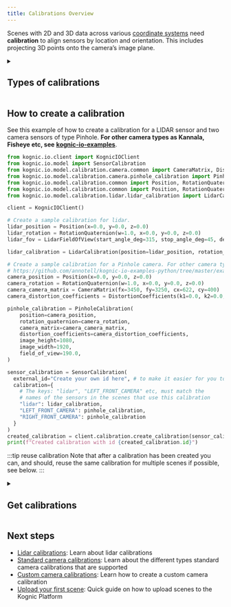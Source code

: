 ```yaml
---
title: Calibrations Overview
---
```



Scenes with 2D and 3D data across various [coordinate systems](../coordinate_systems.md) need **calibration** to align sensors by location and orientation.
This includes projecting 3D points onto the camera’s image plane.

<details>
  <summary>
    <h2 style={{margin: '0px'}}>Types of calibrations</h2>
  </summary>
All calibrations detail a sensor’s 3D position and orientation relative to the reference system.
They also map 3D points to the camera’s image plane.

- For LiDAR/RADAR, there is only one type of calibration available, [read more here](lidars.md)
- For cameras, we support different types of [standard camera calibrations](cameras-standard.md), where you only
  have to provide the intrinsic parameters of the camera.

:::tip Unsupported camera model
If your camera model is not supported, you can also provide
a [custom camera calibration](cameras-custom.md) where you provide the implementation in the form of a WebAssembly module.
:::

</details>

## How to create a calibration

See this example of how to create a calibration for a LIDAR sensor and two camera sensors of type Pinhole. **For other camera types as Kannala, Fisheye etc, see** [**kognic-io-examples**](https://github.com/annotell/kognic-io-examples-python/tree/master/examples/calibration).

```python
from kognic.io.client import KognicIOClient
from kognic.io.model import SensorCalibration
from kognic.io.model.calibration.camera.common import CameraMatrix, DistortionCoefficients
from kognic.io.model.calibration.camera.pinhole_calibration import PinholeCalibration
from kognic.io.model.calibration.common import Position, RotationQuaternion
from kognic.io.model.calibration.common import Position, RotationQuaternion
from kognic.io.model.calibration.lidar.lidar_calibration import LidarCalibration, LidarFieldOfView

client = KognicIOClient()

# Create a sample calibration for lidar.
lidar_position = Position(x=0.0, y=0.0, z=0.0)
lidar_rotation = RotationQuaternion(w=1.0, x=0.0, y=0.0, z=0.0)
lidar_fov = LidarFieldOfView(start_angle_deg=315, stop_angle_deg=45, depth=200)

lidar_calibration = LidarCalibration(position=lidar_position, rotation_quaternion=lidar_rotation, field_of_view=lidar_fov)

# Create a sample calibration for a Pinhole camera. For other camera types visit:
# https://github.com/annotell/kognic-io-examples-python/tree/master/examples/calibration
camera_position = Position(x=0.0, y=0.0, z=0.0)
camera_rotation = RotationQuaternion(w=1.0, x=0.0, y=0.0, z=0.0)
camera_camera_matrix = CameraMatrix(fx=3450, fy=3250, cx=622, cy=400)
camera_distortion_coefficients = DistortionCoefficients(k1=0.0, k2=0.0, p1=0.0, p2=0.0, k3=1.0)

pinhole_calibration = PinholeCalibration(
    position=camera_position,
    rotation_quaternion=camera_rotation,
    camera_matrix=camera_camera_matrix,
    distortion_coefficients=camera_distortion_coefficients,
    image_height=1080,
    image_width=1920,
    field_of_view=190.0,
)

sensor_calibration = SensorCalibration(
  external_id="Create your own id here", # to make it easier for you to find the calibration later
  calibration={
    # The keys: "lidar", "LEFT_FRONT_CAMERA" etc, must match the
    # names of the sensors in the scenes that use this calibration
    "lidar": lidar_calibration,
    "LEFT_FRONT_CAMERA": pinhole_calibration,
    "RIGHT_FRONT_CAMERA": pinhole_calibration
  }
)
created_calibration = client.calibration.create_calibration(sensor_calibration)
print(f"Created calibration with id {created_calibration.id}")
```

:::tip reuse calibration
Note that after a calibration has been created you can, and should, reuse the same calibration for multiple scenes if possible, see below.
:::

<details>
  <summary>
    <h2 style={{margin: '0px'}}>Get calibrations</h2>
  </summary>

Existing calibrations can be fetched with the retrieved id or with the provided external id.
This can either be done via the client in Python or via `kognicutil`.

<Tabs>
  <TabItem value="python" label="Python" default>
    ```python
    # Fetch calibration by id
    client.calibration.get_calibration("e95980c4-fee2-4b91-9316-1bffbcb5a896")

    # Fetch calibration by external id
    client.calibration.get_calibrations(external_id="Collection 2020-06-16")
    ```

  </TabItem>
  <TabItem value="kognicutil" label="kognicutil" default>
    ```bash
    # Fetch calibration by id
    kognicutil calibration --id "e95980c4-fee2-4b91-9316-1bffbcb5a896"

    # Fetch calibration by external id
    kognicutil calibration --external-id "Collection 2020-06-16"
    ```

  </TabItem>
</Tabs>
</details>

## Next steps

- [Lidar calibrations](lidars.md): Learn about lidar calibrations
- [Standard camera calibrations](cameras-standard.md): Learn about the different types standard camera calibrations that are supported
- [Custom camera calibrations](cameras-custom.md): Learn how to create a custom camera calibration
- [Upload your first scene](/docs/upload-your-first-scene): Quick guide on how to upload scenes to the Kognic Platform
